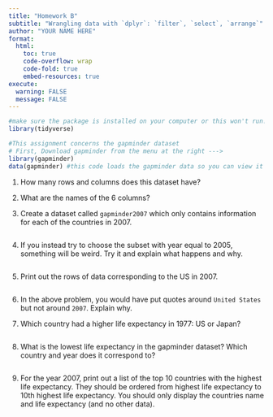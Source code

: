 ```yaml
---
title: "Homework B"
subtitle: "Wrangling data with `dplyr`: `filter`, `select`, `arrange`"
author: "YOUR NAME HERE"
format:
  html:
    toc: true
    code-overflow: wrap
    code-fold: true
    embed-resources: true
execute: 
  warning: FALSE
  message: FALSE
---
```



```r
#make sure the package is installed on your computer or this won't run! 
library(tidyverse)
```

```r
#This assignment concerns the gapminder dataset
# First, Download gapminder from the menu at the right ---> 
library(gapminder)
data(gapminder) #this code loads the gapminder data so you can view it in your environment. Click on the word gapminder to be able see it 
```

1. How many rows and columns does this dataset have? 

2. What are the names of the 6 columns? 

3. Create a dataset called `gapminder2007` which only contains information for each of the countries in 2007. 

```r

```

4. If you instead try to choose the subset with year equal to 2005, something will be weird. Try it and explain what happens and why.

```r

```

5. Print out the rows of data corresponding to the US in 2007. 

```r

```

6. In the above problem, you would have put quotes around `United States` but not around `2007`. Explain why. 

7. Which country had a higher life expectancy in 1977: US or Japan? 

```r

```

8. What is the lowest life expectancy in the gapminder dataset? Which country and year does it correspond to? 

```r

```

9. For the year 2007, print out a list of the top 10 countries with the highest life expectancy. They should be ordered from highest life expectancy to 10th highest life expectancy. You should only display the countries name and life expectancy (and no other data). 

```r

```
